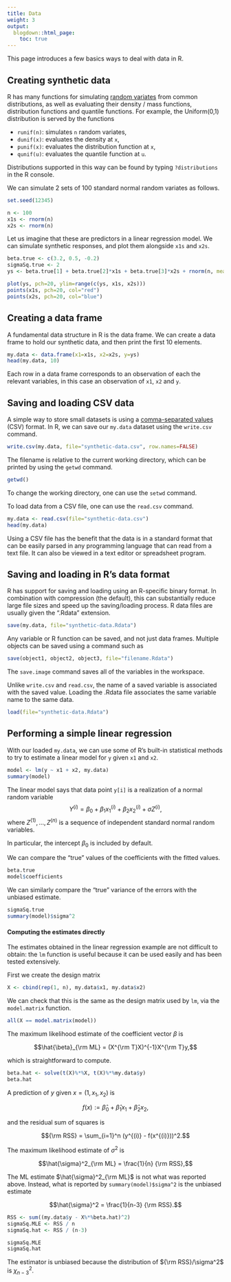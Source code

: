 ```yaml
---
title: Data
weight: 3
output:
  blogdown::html_page:
    toc: true
---
```


This page introduces a few basics ways to deal with data in R.

## Creating synthetic data

R has many functions for simulating [random variates](https://en.wikipedia.org/wiki/Random_variate) from common distributions, as well as evaluating their density / mass functions, distribution functions and quantile functions. For example, the Uniform(0,1) distribution is served by the functions

- `runif(n)`: simulates `n` random variates,
- `dunif(x)`: evaluates the density at `x`,
- `punif(x)`: evaluates the distribution function at `x`,
- `qunif(u)`: evaluates the quantile function at `u`.

Distributions supported in this way can be found by typing `?distributions` in the R console.

We can simulate 2 sets of 100 standard normal random variates as follows.

```r
set.seed(12345)
```

```r
n <- 100
x1s <- rnorm(n)
x2s <- rnorm(n)
```

Let us imagine that these are predictors in a linear regression model. We can simulate synthetic responses, and plot them alongside `x1s` and `x2s`.

```r
beta.true <- c(3.2, 0.5, -0.2)
sigmaSq.true <- 2
ys <- beta.true[1] + beta.true[2]*x1s + beta.true[3]*x2s + rnorm(n, mean=0, sd=sqrt(sigmaSq.true))
```

```r
plot(ys, pch=20, ylim=range(c(ys, x1s, x2s)))
points(x1s, pch=20, col="red")
points(x2s, pch=20, col="blue")
```

## Creating a data frame

A fundamental data structure in R is the data frame. We can create a data frame to hold our synthetic data, and then print the first 10 elements.

```r
my.data <- data.frame(x1=x1s, x2=x2s, y=ys)
head(my.data, 10)
```

Each row in a data frame corresponds to an observation of each the relevant variables, in this case an observation of `x1`, `x2` and `y`.

## Saving and loading CSV data

A simple way to store small datasets is using a [comma-separated values](https://en.wikipedia.org/wiki/Comma-separated_values) (CSV) format. In R, we can save our `my.data` dataset using the `write.csv` command.

```r
write.csv(my.data, file="synthetic-data.csv", row.names=FALSE)
```

The filename is relative to the current working directory, which can be printed by using the `getwd` command.

```r
getwd()
```

To change the working directory, one can use the `setwd` command.

To load data from a CSV file, one can use the `read.csv` command.

```r
my.data <- read.csv(file="synthetic-data.csv")
head(my.data)
```

Using a CSV file has the benefit that the data is in a standard format that can be easily parsed in any programming language that can read from a text file. It can also be viewed in a text editor or spreadsheet program.

## Saving and loading in R's data format

R has support for saving and loading using an R-specific binary format. In combination with compression (the default), this can substantially reduce large file sizes and speed up the saving/loading process. R data files are usually given the ".Rdata" extension.

```r
save(my.data, file="synthetic-data.Rdata")
```

Any variable or R function can be saved, and not just data frames. Multiple objects can be saved using a command such as
```r
save(object1, object2, object3, file="filename.Rdata")
```

The `save.image` command saves all of the variables in the workspace.

Unlike `write.csv` and `read.csv`, the name of a saved variable is associated with the saved value. Loading the .Rdata file associates the same variable name to the same data.

```r
load(file="synthetic-data.Rdata")
```

## Performing a simple linear regression

With our loaded `my.data`, we can use some of R's built-in statistical methods to try to estimate a linear model for `y` given `x1` and `x2`.

```r
model <- lm(y ~ x1 + x2, my.data)
summary(model)
```

The linear model says that data point `y[i]` is a realization of a normal random variable
$$Y^{(i)} = \beta_0 + \beta_1 x_1^{(i)} + \beta_2 x_2^{(i)} + \sigma Z^{(i)},$$
where $Z^{(1)},\ldots,Z^{(n)}$ is a sequence of independent standard normal random variables.

In particular, the intercept $\beta_0$ is included by default.

We can compare the "true" values of the coefficients with the fitted values.

```r
beta.true
model$coefficients
```

We can similarly compare the "true" variance of the errors with the unbiased estimate.

```r
sigmaSq.true
summary(model)$sigma^2
```

#### Computing the estimates directly

The estimates obtained in the linear regression example are not difficult to obtain: the `lm` function is useful because it can be used easily and has been tested extensively.

First we create the design matrix

```r
X <- cbind(rep(1, n), my.data$x1, my.data$x2)
```

We can check that this is the same as the design matrix used by `lm`, via the `model.matrix` function.

```r
all(X == model.matrix(model))
```

The maximum likelihood estimate of the coefficient vector $\beta$ is

$$\hat{\beta}_{\rm ML} = (X^{\rm T}X)^{-1}X^{\rm T}y,$$

which is straightforward to compute.

```r
beta.hat <- solve(t(X)%*%X, t(X)%*%my.data$y)
beta.hat
```

A prediction of $y$ given $x = (1,x_1,x_2)$ is

$$f(x) := \hat{\beta}_0 + \hat{\beta}_1 x_1 + \hat{\beta}_2 x_2,$$

and the residual sum of squares is

$${\rm RSS} = \sum_{i=1}^n (y^{(i)} - f(x^{(i)}))^2.$$

The maximum likelihood estimate of $\sigma^2$ is

$$\hat{\sigma}^2_{\rm ML} = \frac{1}{n} {\rm RSS},$$

The ML estimate $\hat{\sigma}^2_{\rm ML}$ is not what was reported above. Instead, what is reported by `summary(model)$sigma^2` is the unbiased estimate

$$\hat{\sigma}^2 = \frac{1}{n-3} {\rm RSS}.$$

```r
RSS <- sum((my.data$y - X%*%beta.hat)^2)
sigmaSq.MLE <- RSS / n
sigmaSq.hat <- RSS / (n-3)

sigmaSq.MLE
sigmaSq.hat
```

The estimator is unbiased because the distribution of ${\rm RSS}/\sigma^2$ is $\chi^2_{n-3}$.
